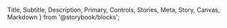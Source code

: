   Title, Subtitle, Description, Primary, Controls, Stories, Meta, Story, Canvas, Markdown
} from '@storybook/blocks';


<Meta name="Docs" of={ComponentStories} />

<Title />
<Subtitle />

## Overview
<Description />
<Primary />

## Parameters
<Controls />

## Slots

Inherits slots from [DtFormBase](?path=/docs/architecture-base-classes--docs#slots).

## Events

### `click`

**Event Detail:**
```json
{
  field: string,    // name attribute of field
  oldValue: string, // previous value before current change
  newValue: string, // updated value
}
```

## CSS Properties / Theming

| Custom Properties   | Default Value   |
|---------------------|-----------------|
| `--dt-button-align-content` | `center` |
| `--dt-button-align-items` | `center` |
| `--dt-button-aspect-ratio` | `auto` |
| `--dt-button-border-radius` | `10px` |
| `--dt-button-border-width` | `1px` |
| `--dt-button-box-shadow` | `--dt-button-context-box-shadow(0 2px 4px rgb(0 0 0 / 25%)` |
| `--dt-button-context-background-color` | `` |
| `--dt-button-context-border-color` | `` |
| `--dt-button-context-box-shadow` | `` |
| `--dt-button-context-text-color` | `` |
| `--dt-button-context-text-decoration` | `` |
| `--dt-button-font-family` | `` |
| `--dt-button-font-size` | `14px` |
| `--dt-button-font-weight` | `700` |
| `--dt-button-gap` | `10px` |
| `--dt-button-height` | `auto` |
| `--dt-button-justify-content` | `center` |
| `--dt-button-letter-spacing` | `normal` |
| `--dt-button-line-height` | `inherit` |
| `--dt-button-margin` | `0px` |
| `--dt-button-padding-x` | `10px` |
| `--dt-button-padding-y` | `10px` |
| `--dt-button-text-decoration` | `var(--dt-button-context-text-decoration, none` |
| `--dt-button-text-transform` | `none` |
| `--dt-button-width` | `100%` |

### Parts

`button`
Allows you to directly style the button element from an external stylesheet.

```css
dt-button::part(button) {
  background-color: #ff0000;
}
```

## Stories
<Stories title="" />
